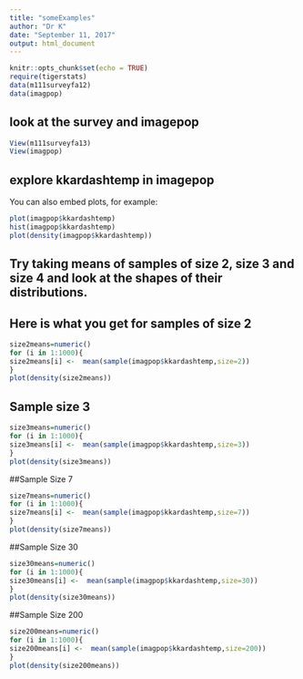 ```yaml
---
title: "someExamples"
author: "Dr K"
date: "September 11, 2017"
output: html_document
---
```


```r
knitr::opts_chunk$set(echo = TRUE)
require(tigerstats)
data(m111surveyfa12)
data(imagpop)
```

## look at the survey and imagepop


```r
View(m111surveyfa13)
View(imagpop)
```

## explore kkardashtemp in imagepop

You can also embed plots, for example:

```r
plot(imagpop$kkardashtemp)
hist(imagpop$kkardashtemp)
plot(density(imagpop$kkardashtemp))
```

## Try taking means of samples of size 2, size 3 and size 4 and look at the shapes of their distributions.


## Here is what you get for samples of size 2


```r
size2means=numeric()
for (i in 1:1000){
size2means[i] <-  mean(sample(imagpop$kkardashtemp,size=2))
}
plot(density(size2means))
```
## Sample size 3

```r
size3means=numeric()
for (i in 1:1000){
size3means[i] <-  mean(sample(imagpop$kkardashtemp,size=3))
}
plot(density(size3means))
```
##Sample Size 7

```r
size7means=numeric()
for (i in 1:1000){
size7means[i] <-  mean(sample(imagpop$kkardashtemp,size=7))
}
plot(density(size7means))
```
##Sample Size 30
```r
size30means=numeric()
for (i in 1:1000){
size30means[i] <-  mean(sample(imagpop$kkardashtemp,size=30))
}
plot(density(size30means))
```
##Sample Size 200
```r
size200means=numeric()
for (i in 1:1000){
size200means[i] <-  mean(sample(imagpop$kkardashtemp,size=200))
}
plot(density(size200means))
```